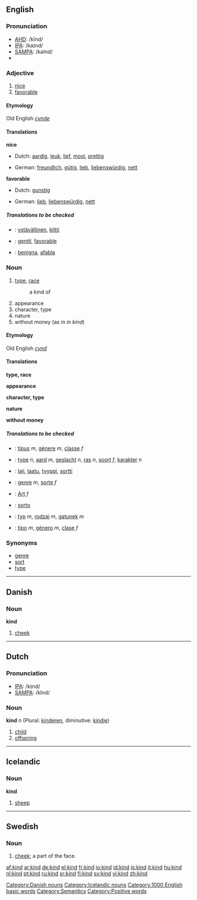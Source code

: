 {{see|Kind}}
==English==

{{rank|money|door|round|277|kind|form|hundred|believe}}

===Pronunciation===
*[[w:AHD|AHD]]: /kīnd/
*[[w:IPA|IPA]]: /kaɪnd/
*[[w:SAMPA|SAMPA]]: /kaInd/
*{{audio|en-us-kind.ogg|Audio (US)}}

===Adjective===
{{en-adj-er}}

# [[nice]]
# [[favorable]]

====Etymology====
Old English ''[[cynde]]''

====Translations====
'''nice'''
{{top}}
*Dutch: [[aardig]], [[leuk]], [[lief]], [[mooi]], [[prettig]]
{{mid}}
*German: [[freundlich]], [[gütig]], [[lieb]], [[liebenswürdig]], [[nett]]
{{bottom}}

'''favorable'''
{{top}}
*Dutch: [[gunstig]]
{{mid}}
*German: [[lieb]], [[liebenswürdig]], [[nett]]
{{bottom}}

=====Translations to be checked=====
{{checktrans}}
*{{ttbc|Finnish}}: [[ystävällinen]], [[kiltti]]
*{{ttbc|French}}: [[gentil]], [[favorable]]
*{{ttbc|Ido}}: [[benigna]], [[afabla]]

===Noun===
{{en-noun-reg}}

# [[type]], [[race]]
#: a kind of
# appearance
# character, type
# nature
# without money (as in ''in kind'')

====Etymology====
Old English ''[[cynd]]''

====Translations====
'''type, race'''
{{top}}
{{mid}}
{{bottom}}

'''appearance'''
{{top}}
{{mid}}
{{bottom}}

'''character, type'''
{{top}}
{{mid}}
{{bottom}}

'''nature'''
{{top}}
{{mid}}
{{bottom}}

'''without money'''
{{top}}
{{mid}}
{{bottom}}

=====Translations to be checked=====
{{checktrans}}
*{{ttbc|Catalan}}: [[tipus]] ''m'', [[gènere]] ''m'', [[classe]] ''f''
*{{ttbc|Dutch}}: [[type]] ''n'', [[aard]] ''m'', [[geslacht]] ''n'', [[ras]] ''n'', [[soort]] ''f'', [[karakter]] ''n''
*{{ttbc|Finnish}}: [[laji]], [[laatu]], [[tyyppi]], [[sortti]]
*{{ttbc|French}}: [[genre]] ''m'', [[sorte]] ''f''
*{{ttbc|German}}: [[Art]] ''f''
*{{ttbc|Ido}}: [[sorto]]
*{{ttbc|Polish}}: [[typ]] ''m'', [[rodzaj]] ''m'', [[gatunek]] ''m''
*{{ttbc|Spanish}}: [[tipo]] ''m'', [[género]] ''m'', [[clase]] ''f''

===Synonyms===
*[[genre]]
*[[sort]]
*[[type]]

----

==Danish==

===Noun===
'''kind'''

#[[cheek]]

[[Category:Danish nouns]]

----

==Dutch==
===Pronunciation===
*[[w:IPA|IPA]]: /kɪnd/
*[[w:SAMPA|SAMPA]]: /kInd/

===Noun===
'''kind''' ''n'' (Plural: [[kinderen]], diminutive: [[kindje]])

#[[child]]
#[[offspring]]

----

==Icelandic==
===Noun===
'''kind''' {{f}}

# [[sheep]]

[[Category:Icelandic nouns]]

----

==Swedish==
===Noun===
{{sv-noun-reg-r-c|2=kinde}}

#{{sv-anatomy}} [[cheek]]; a part of the face.


[[Category:1000 English basic words]]
[[Category:Semantics]]
[[Category:Positive words]]

[[af:kind]]
[[ar:kind]]
[[de:kind]]
[[el:kind]]
[[fr:kind]]
[[io:kind]]
[[id:kind]]
[[is:kind]]
[[it:kind]]
[[hu:kind]]
[[nl:kind]]
[[pt:kind]]
[[ru:kind]]
[[sr:kind]]
[[fi:kind]]
[[sv:kind]]
[[vi:kind]]
[[zh:kind]]